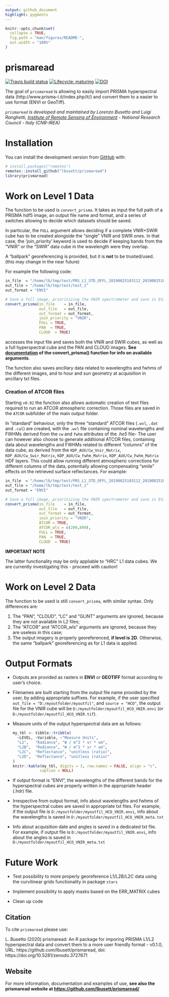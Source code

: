 ```yaml
---
output: github_document 
highlight: pygments
---
```


<!-- README.md is generated from README.Rmd. Please edit that file -->

```r
knitr::opts_chunk$set(
  collapse = TRUE,
  fig.path = "man/figures/README-",
  out.width = "100%"
)
```

# prismaread

<!-- badges: start -->
[![Travis build status](https://travis-ci.org/lbusett/prismaread.svg?branch=master)](https://travis-ci.org/lbusett/prismaread)
[![Lifecycle: maturing](https://img.shields.io/badge/lifecycle-maturing-blue.svg)](https://www.tidyverse.org/lifecycle/#maturing)
[![DOI](https://zenodo.org/badge/211091818.svg)](https://zenodo.org/badge/latestdoi/211091818)
<!-- badges: end -->

The goal of `prismaread` is allowing to easily import PRISMA hyperspectral data (http://www.prisma-i.it/index.php/it/) and convert them to a easier to use format (ENVI or GeoTiff).

_`prismaread` is developed and maintained by Lorenzo Busetto and Luigi Ranghetti, 
[Institute of Remote Sensing of Environment](http://www.irea.cnr.it/en/) - National Research Council - Italy (CNR-IREA)_


# Installation

You can install the development version from [GitHub](https://github.com/) with:

``` r
# install.packages("remotes")
remotes::install_github("lbusett/prismaread")
library(prismaread)
```
# Work on Level 1 Data

The function to be used is `convert_prisma`. It takes as input the full path 
of a PRISMA hdf5 image, an output file name and format, and a series of switches
allowing to decide which datasets should be saved.

In particular, the `FULL` argument allows deciding if a complete VNIR+SWIR cube has to be created
alongside the "single" VNIR and SWIR ones. In that case, the 'join_priority' 
keyword is used to decide if keeping bands from the "VNIR" or the "SWIR" data
cube in the wavelength were they overlap. 

A "ballpark" georeferencing is provided, but it is __not__ to be trusted/used.
(this may change in the near future)

For example the following code:

```r
in_file  = "/home/lb/tmp/test/PRS_L1_STD_OFFL_20190825103112_20190825103117_0001.he5"
out_file = "/home/lb/tmp/test/test_1"
out_format = "ENVI"

# Save a full image, prioritizing the VNIR spectrometer and save in EVI format
convert_prisma(in_file    = in_file,
               out_file   = out_file,
               out_format = out_format,
               join_priority = "VNIR", 
               FULL = TRUE,
               PAN  = TRUE,
               CLOUD  = TRUE)

```

accesses the input file and saves both the VNIR and SWIR cubes, as well as a full hyperspectral cube and the PAN and CLOUD images. __See [documentation](reference/convert_prisma.html) of the convert_prisma() function for info on available arguments__. 

The function also saves ancillary data related to wavelengths and fwhms of the different images, and to hour and sun geometry at acquisition in ancillary txt files. 

### Creation of ATCOR files

Starting `v0.02` the function also allows automatic creation of text files required to run 
an ATCOR atmospheric correction. Those files are saved in the `ATCOR` subfolder of the
main output folder. 

In "standard" behaviour, only the three "standard" ATCOR files (`.wvl`, `.dat` and `.cal`) are created, 
with the `.wvl` file containing nominal wavelengths and FWHMs derived from the `cw` and `fwhm` attributes of the _.he5_ file-
The user can however also choose to generate additional ATCOR files, containing data about
wavelengths and FWHMs related to different "columns" of the data cube, as derived 
from the `KDP_AUX/Cw_Vnir_Matrix`, `KDP_AUX/Cw_Swir_Matrix`, `KDP_AUX/Cw_Fwhm_Matrix`, `KDP_AUX/Cw_Fwhm_Matrix` HDF layers. This could allow running different atmospheric corrections for different columns of the data, potentially allowing compensating
"smile" effects on the retrieved surface reflectances. For example: 

```r
in_file  = "/home/lb/tmp/test/PRS_L1_STD_OFFL_20190825103112_20190825103117_0001.he5"
out_file = "/home/lb/tmp/test/test_1"
out_format = "ENVI"

# Save a full image, prioritizing the VNIR spectrometer and save in EVI format
convert_prisma(in_file    = in_file,
               out_file   = out_file,
               out_format = out_format,
               join_priority = "VNIR", 
               ATCOR = TRUE, 
               ATCOR_wls = c(200,800), 
               FULL = TRUE,
               PAN  = TRUE,
               CLOUD  = TRUE)

```

__IMPORTANT NOTE__

The latter functionality may be only appliable to "HRC" L1 data cubes. We are currently investigating this - proceed with caution!

# Work on Level 2 Data

The function to be used is still `convert_prisma`, with similar syntax. Only differences are: 

1. The "PAN", "CLOUD", "LC" and "GLINT" arguments are ignored, because they are 
not available in L2 files; 
2. The "ATCOR" and "ATCOR_wls" arguments are ignored, because they are useless in this case; 
3. The output imagery is properly georeferenced, __if level is 2D__. Otherwise, 
the same "ballpark" georeferencing as for L1 data is applied.

# Output Formats

- Outputs are provided as rasters in __ENVI__ or __GEOTIFF__ format according to user's choice. 

- Filenames are built starting from the output file name provided by the user, by
adding appropriate suffixes. For example, if the user specified `out_file = "D:/myoutfolder/myoutfil"`, and `source = "HCO"`, the output file for the VNIR cube will be `D:/myoutfolder/myoutfil_HCO_VNIR.envi` (or
`D:/myoutfolder/myoutfil_HCO_VNIR.tif`).

- Measure units of the output hyperspectral data are as follows: 

  ```r
  my_tbl <- tibble::tribble(
    ~LEVEL, ~Variable, ~"Measure Units",
    "L1",   "Radiance", "W / m^2 * sr * um",
    "L2B",  "Radiance", "W / m^2 * sr * um",
    "L2C",  "Reflectance", "unitless (ratio)",
    "L2D",  "Reflectance", "unitless (ratio)"
  )
  knitr::kable(my_tbl, digits = 3, row.names = FALSE, align = "c",
              caption = NULL)
  ```


- If output format is "ENVI", the wavelengths of the different bands for the hyperspectral 
cubes are properly written in the appropriate header (.hdr) file. 

- Irrespective from output format, info about wavelengths and fwhms of the hyperspectral 
cubes are saved in appropriate txt files. For example, if the output file is 
`D:/myoutfolder/myoutfil_HCO_VNIR.envi`, info about the wavelengths is saved in 
`D:/myoutfolder/myoutfil_HCO_VNIR_meta.txt`

- Info about acquisition date and angles is saved in a dedicated txt file. For example, if
output file is `D:/myoutfolder/myoutfil_VNIR.envi`, info about the angles is saved in 
`D:/myoutfolder/myoutfil_HCO_VNIR_meta.txt`

# Future Work

- Test possibility to more properly georeference L1/L2B/L2C data using the curvilinear
grids functionality in package `stars`

- Implement possibility to apply masks based on the ERR_MATRIX cubes

- Clean up code


## Citation
  
To cite `prismaread` please use:

L. Busetto (2020) prismaread: An R package for imporing PRISMA L1/L2 hyperspectral data and convert them to a more user friendly format - v0.1.0, URL: https://github.com/lbusett/prismaread, doi: https://doi.org/10.5281/zenodo.3727671

## Website

For more information, documentation and examples of use, __see also the prismaread website at [https://github.com/lbusett/prismaread/](https://github.com/lbusett/prismaread/)__ 
